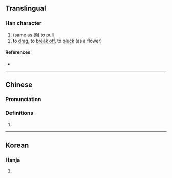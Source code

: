 {{character info}}
==Translingual==

===Han character===
{{Han char|rn=9|rad=人|as=05|sn=7|four=24227|canj=OVIS|ids=⿰亻幼}}

# (same as [[拗]]) to [[pull]]
# to [[drag]], to [[break off]], to [[pluck]] (as a flower)

====References====
* {{Han ref|kx=0097.050|dkj=00480|hdz=10141.060|uh=3443|ud=13379}}

----

==Chinese==
{{zh-forms}}

===Pronunciation===
{{zh-pron
|m=ǎo
|c=au2,au3,paai1
|mc=y
|oc=
|ma=
|cat=v
}}

===Definitions===
{{zh-hanzi}}

# {{zh-alt-form|拗}}

----

==Korean==

===Hanja===
{{ko-hanja|hangeul=요|rv=yo|mr=yo|y=yo|eumhun=헤매다|ehrv=hemaeda|ehmr=hemaeda|ehy=heymayta}}

# {{rfdef|ko|sort=人05}}